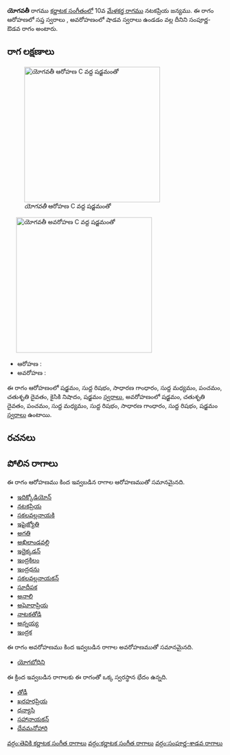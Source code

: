 {{Infobox ragam
	| name          	=  యోగవతీ
	| synonym	    	= 
	| mela          	= 
	| chakra        	= 
	| janaka        	= 
	| type          	= సంపూర్ణ-శాడవ
	| arohanam      	= {{svaraC|S|R1|G2|M1|P|D2|N2|S'}} 
	| avarohanam    	= {{svaraC|S'|D2|P|M1|R1|G2|R1|S}}
	| jeeva         	=
	| chhaya        	=
	| nyasa         	=
	| vishesha      	= 
	| equivalent  		= 
}}
{{కర్ణాటక సంగీత రాగాలు}}
''' యోగవతీ''' రాగము [[కర్ణాటక సంగీతం]]లో 10వ [[మేళకర్త రాగము]] నటకప్రియ జన్యము.  ఈ రాగం ఆరోహణలో సప్త స్వరాలు , అవరోహణంలో షాడవ స్వరాలు ఉండడం వల్ల దీనిని సంపూర్ణ-ఔడవ రాగం అంటారు.


==రాగ లక్షణాలు==
[[Image:yogavati_ar_kb2wiki.png|thumb|right|316px|'' యోగవతీ'' ఆరోహణ C వద్ద షడ్జమంతో]]
	[[Image:yogavati_av_kb2wiki.png|thumb|right|316px|'' యోగవతీ'' అవరోహణ C వద్ద షడ్జమంతో]]

* ఆరోహణ : {{svaraC|S|R1|G2|M1|P|D2|N2|S'}} 
* అవరోహణ : {{svaraC|S'|D2|P|M1|R1|G2|R1|S}}

ఈ రాగం ఆరోహణంలో షడ్జమం, సుద్ద  రిషభం, సాధారణ  గాంధారం, సుద్ద మధ్యమం, పంచమం, చతుశృతి దైవతం, కైసికి నిషాదం, షడ్జమం [[స్వరాలు]], అవరోహణంలో షడ్జమం, చతుశృతి దైవతం, పంచమం, సుద్ద మధ్యమం, సుద్ద  రిషభం, సాధారణ  గాంధారం, సుద్ద  రిషభం, షడ్జమం [[స్వరాలు]] ఉంటాయి.

==రచనలు==



==పోలిన రాగాలు==
ఈ రాగం ఆరోహణము కింద ఇవ్వబడిన రాగాల ఆరోహణముతో సమానమైనది.
* [[ఇదిక్కోడియోన్]]
* [[నటకప్రియ]]
* [[సకలవల్లనాయకి]]
* [[ఇషైజ్యోతి]]
* [[అగతి]]
* [[అఖిలాండవల్లి]]
* [[ఇదైక్కడన్]]
* [[ఇంద్రకిలం]]
* [[ఇంద్రధను]]
* [[సకలవల్లనాయకన్]]
* [[సూదీపక]]
* [[అనాలి]]
* [[అఘోరాప్రియ]]
* [[నాటకతోడి]]
* [[అన్నయ్య]]
* [[ఇంద్రక]]

ఈ రాగం అవరోహణము కింద ఇవ్వబడిన రాగాల అవరోహణముతో సమానమైనది.
* [[యోగబోధిని]]

ఈ క్రింద ఇవ్వబడిన రాగాలకు ఈ రాగంతో ఒక్క స్వరస్థాన భేదం ఉన్నది.
* [[తోడీ]]
* [[ఖరహరప్రియ]]
* [[ధన్యాసి]]
* [[సహానాయకన్]]
* [[దేవమనోహారి]]



[[వర్గం:తెవికి కర్ణాటక సంగీత రాగాలు]]
[[వర్గం:కర్ణాటక సంగీత రాగాలు]]
[[వర్గం:సంపూర్ణ-శాడవ రాగాలు]]